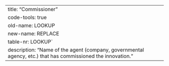 ---
title: "Commissioner"
code-tools: true
old-name: LOOKUP
new-name: REPLACE
table-nr: LOOKUP`
description: "Name of the agent (company, governmental agency, etc.) that has commissioned the innovation."
---
